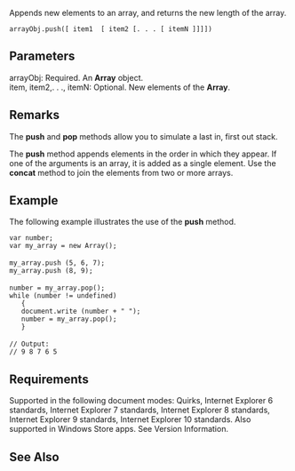 Appends new elements to an array, and returns the new length of the array.

 arrayObj.push([ item1  [ item2 [. . . [ itemN ]]]])

==Parameters==
; arrayObj: Required. An '''Array''' object.
; item, item2,. . ., itemN: Optional. New elements of the '''Array'''.

==Remarks==
The '''push''' and '''pop''' methods allow you to simulate a last in, first out stack.

The '''push''' method appends elements in the order in which they appear. If one of the arguments is an array, it is added as a single element. Use the '''concat''' method to join the elements from two or more arrays.


==Example==
The following example illustrates the use of the '''push''' method.

 var number;
 var my_array = new Array();
 
 my_array.push (5, 6, 7);
 my_array.push (8, 9);
 
 number = my_array.pop();
 while (number != undefined)
    {
    document.write (number + " ");
    number = my_array.pop();
    }
 
 // Output:
 // 9 8 7 6 5

==Requirements==
Supported in the following document modes: Quirks, Internet Explorer 6 standards, Internet Explorer 7 standards, Internet Explorer 8 standards, Internet Explorer 9 standards, Internet Explorer 10 standards. Also supported in Windows Store apps. See Version Information.


==See Also==

              

              
